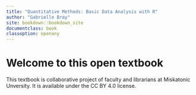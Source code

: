 ```yaml
---
title: "Quantitative Methods: Basic Data Analysis with R"
author: "Gabrielle Bray"
site: bookdown::bookdown_site
documentclass: book
classoption: openany
---
```


# Welcome to this open textbook

This textbook is collaborative project of faculty and librarians at Miskatonic Unversity. It is available under the CC BY 4.0 license.
